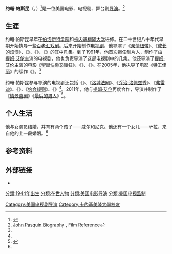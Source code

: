 {{noteTA
|G1=Show
|T=zh-hans:约翰·帕斯昆;zh-tw:約翰·派斯昆;
|1=zh-hans:帕斯昆;zh-tw:派斯昆;
|2=zh-hans:特工佳丽;zh-hk:選美俏臥底;zh-tw:麻辣女王;
|3=zh-hans:特工佳丽2：武力巾帼;zh-hk:選美俏臥底2：姿整任務;zh-tw:麻辣女王2：美麗的要命;
|4=zh-hans:圣诞老人;zh-tw:聖誕快樂又瘋狂;
|5=zh-hans:大人物乔;zh-tw:叫我第一名;
}}
{{藝人
| name                      = 约翰·帕斯昆
| image                     = 
| image_size                = 
| 類型                       = 導演
| caption                   = 
|外文名 = John Pasquin
|外文 = en
| birth_name                = 
| othername                 =
| birth_date                = {{birth date and age|1944|11|30}}
| birth_place               = {{flagicon|USA}}[[美国|美国]][[德克萨斯州|德克萨斯州]][[休斯敦|休斯敦]]
| death_date                = 
| death_place               = 
| alma_mater                = [[伯洛伊特学院|伯洛伊特学院]]<br>[[卡内基梅隆大学|卡内基梅隆大学]]
| occupation                = [[导演|导演]]、电视剧[[制片人|制片人]]
| years_active              = 1982年–至今
| spouse                    = 未知 （?–?）<br>{{tsl|en|JoBeth Williams|乔贝兹·威廉姆斯}} （1982–至今）
|IMDb = 0664756
}}
'''约翰·帕斯昆'''（{{lang-en|'''John Pasquin'''}}，{{bd|1944年|11月30日|catIdx=B}}）<ref>{{Cite web |url=http://tv.yahoo.com/john-pasquin/contributor/33202 |title=John Pasquin - Yahoo! TV |access-date=2017-01-13 |archive-date=2012-11-02 |archive-url=https://web.archive.org/web/20121102043301/http://tv.yahoo.com/john-pasquin/contributor/33202 |dead-url=no }}</ref>是一位美国电影、电视剧、舞台剧[[导演|导演]]。<ref name="Film Reference">[http://www.filmreference.com/film/87/John-Pasquin.html John Pasquin Biography] {{Wayback|url=http://www.filmreference.com/film/87/John-Pasquin.html |date=20190717111554 }}, Film Reference</ref>

==生涯==
约翰·帕斯昆早年在[[伯洛伊特学院|伯洛伊特学院]]和[[卡内基梅隆大学|卡内基梅隆大学]]进修。在二十世纪八十年代早期开始执导一些[[百老汇剧院|百老汇]][[戏剧|戏剧]]。后来开始制作[[电视剧|电视剧]]，他导演了《[[亲情纽带|亲情纽带]]》、《[[成长的烦恼|成长的烦恼]]》、《{{tsl|en|Alice (TV series)|爱丽丝 (电视剧)|爱丽丝}}》、《{{tsl|en|Newhart|纽沃特}}》、《{{tsl|en|Roseanne|罗斯安家庭生活}}》的其中几集。到了1991年，他首次担任制片人，制作了由[[提姆·艾伦|提姆·艾伦]]主演的电视剧{{tsl|en|Home Improvement (TV series)|男人唔易做}}，他也负责导演了这部电视剧中的几集。他还导演了[[提姆·艾伦|提姆·艾伦]]主演的电影《[[聖誕快樂又瘋狂|聖誕快樂又瘋狂]]》、《{{tsl|en|Jungle 2 Jungle|野蛮城市}}》、《{{tsl|en|Joe Somebody|大人物乔}}》。在2005年，他执导了电影《[[特工佳丽|特工佳丽]]》的续作《{{tsl|en|Miss Congeniality 2: Armed and Fabulous|特工佳丽2：武力巾帼}}》。<ref name="Film Reference"/>

约翰·帕斯昆参与导演的电视剧还包括《{{tsl|en|Thirtysomething|三十而立}}》、《[[洛城法网|洛城法网]]》、《[[乔治·洛佩兹秀|乔治·洛佩兹秀]]》、《[[弗雷迪|弗雷迪]]》、《{{tsl|en|Accidentally on Purpose (TV series)|爱非偶然}}》、《[[约会规则|约会规则]]》、《{{tsl|en|Better with You|爱情守望记}}》<ref name="Film Reference"/>。2011年，他与[[提姆·艾伦|提姆·艾伦]]再度合作，导演并制作了《[[情景喜剧|情景喜剧]]》《[[最后的男人|最后的男人]]》<ref>{{Cite web |url=http://www.thefutoncritic.com/reviews/2011/06/01/the-futons-first-look-last-man-standing-abc-104323/20110601_lastmanstanding/ |title=Rants & Reviews - The Futon's First Look: "Last Man Standing" (ABC) |access-date=2017-01-13 |archive-date=2012-12-09 |archive-url=https://archive.is/20121209063152/http://www.thefutoncritic.com/reviews/2011/06/01/the-futons-first-look-last-man-standing-abc-104323/20110601_lastmanstanding/ |dead-url=no }}</ref>。

==个人生活==
他与女演员{{tsl|en|JoBeth Williams|乔贝兹·威廉姆斯}}结婚，并育有两个孩子——威尔和尼克。他还有一个女儿——萨拉，来自他的上一段婚姻。<ref name="Film Reference"/>

==参考资料==
{{Reflist}}

==外部链接==
* {{IMDb name|0664756}}

{{Authority control}}

{{DEFAULTSORT:Pasquin, John}}
[[分類:1944年出生|分類:1944年出生]]
[[分類:在世人物|分類:在世人物]]
[[分類:美国电影导演|分類:美国电影导演]]
[[Category:美国电视剧导演|Category:美国电视剧导演]]
[[分類:美国电视监制|分類:美国电视监制]]
[[Category:卡內基美隆大學校友|Category:卡內基美隆大學校友]]